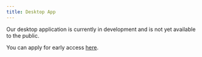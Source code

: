 ```yaml
---
title: Desktop App
---
```


Our desktop application is currently in development and is not yet available to the public. 

You can apply for early access [here](https://0ggfznkwh4j.typeform.com/to/G21i9lJ2?typeform-source=docs.openinterpreter.com).
